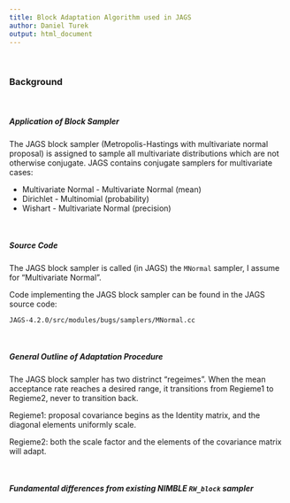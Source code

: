 ```yaml
---
title: Block Adaptation Algorithm used in JAGS
author: Daniel Turek
output: html_document
---
```


<!---
danielturek.github.io/public/jags_block_adaptation/jags_block_adaptation
-->

\  

### Background

\  

##### Application of Block Sampler

The JAGS block sampler (Metropolis-Hastings with multivariate normal proposal) is assigned to sample all multivariate distributions which are not otherwise conjugate.  JAGS contains conjugate samplers for multivariate cases:

- Multivariate Normal - Multivariate Normal (mean)
- Dirichlet - Multinomial (probability)
- Wishart - Multivariate Normal (precision)

\  

##### Source Code

The JAGS block sampler is called (in JAGS) the `MNormal` sampler, I assume for "Multivariate Normal".

Code implementing the JAGS block sampler can be found in the JAGS source code:

```
JAGS-4.2.0/src/modules/bugs/samplers/MNormal.cc
```

\  


##### General Outline of Adaptation Procedure

The JAGS block sampler has two distrinct "regeimes".  When the mean acceptance rate reaches a desired range, it transitions from Regieme1 to Regieme2, never to transition back.

Regieme1: proposal covariance begins as the Identity matrix, and the diagonal elements uniformly scale.

Regieme2: both the scale factor and the elements of the covariance matrix will adapt.

\  


##### Fundamental differences from existing NIMBLE `RW_block` sampler




\  




